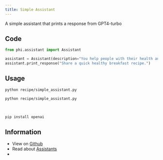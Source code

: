```yaml
---
title: Simple Assistant
---
```


A simple assistant that prints a response from GPT4-turbo

## Code

```python recipe/simple_assistant.py
from phi.assistant import Assistant

assistant = Assistant(description="You help people with their health and fitness goals.")
assistant.print_response("Share a quick healthy breakfast recipe.")
```

## Usage

<CodeGroup>

```bash Mac
python recipe/simple_assistant.py
```

```bash Windows
python recipe/simple_assistant.py
```

</CodeGroup>

<br />

<Accordion title="Required libraries">

```bash
pip install openai
```

</Accordion>

## Information

- View on [Github](https://github.com/phidatahq/ai-cookbook/blob/main/recipe/simple_assistant.py)
- Read about [Assistants](/blocks/assistant/introduction)
- <Snippet file="message-us-discord.mdx" />
